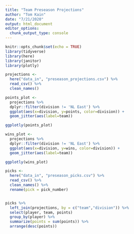 ```yaml
---
title: "Team Preseason Projections"
author: "Tom Kain"
date: "7/21/2020"
output: html_document
editor_options: 
  chunk_output_type: console
---
```


```r
knitr::opts_chunk$set(echo = TRUE)
library(tidyverse)
library(here)
library(janitor)
library(plotly)
```

```r
projections <- 
  here("data_in", "preseason_projections.csv") %>% 
  read_csv() %>% 
  clean_names()
```

```r
points_plot <- 
  projections %>% 
  dplyr::filter(division != 'NL East') %>% 
  ggplot(aes(x=division, y=points, color=division)) +
  geom_jitter(aes(label=team))

ggplotly(points_plot)

wins_plot <- 
  projections %>% 
  dplyr::filter(division != 'NL East') %>% 
  ggplot(aes(x=division, y=wins, color=division)) +
  geom_jitter(aes(label=team))

ggplotly(wins_plot)
```

```r

picks <- 
  here("data_in", "preseason_picks.csv") %>% 
  read_csv() %>% 
  clean_names() %>% 
  rename(pick = pick_number)


picks %>% 
  left_join(projections, by = c("team","division")) %>% 
  select(player, team, points)
  group_by(player) %>% 
  summarize(points = sum(points)) %>% 
  arrange(desc(points))
```